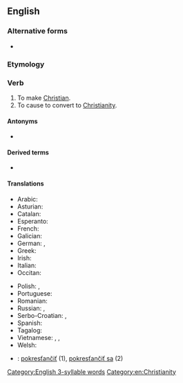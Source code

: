 ==English==

===Alternative forms===
* {{l|en|Christianise}} {{qualifier|UK}}

===Etymology===
{{suffix|en|Christian|ize}}

===Verb===
{{en-verb|Christianiz}}

# To make [[Christian]].
# To cause to convert to [[Christianity]].

====Antonyms====
* {{l|en|de-Christianize}}

====Derived terms====
* {{l|en|re-Christianize}}

====Translations====
{{trans-top|to (cause to) convert to Christianity}}
* Arabic: {{t+|ar|نَصَّرَ}}
* Asturian: {{t|ast|cristianizar}}
* Catalan: {{t+|ca|cristianitzar}}
* Esperanto: {{t|eo|kristanigi}}
* French: {{t+|fr|christianiser}}
* Galician: {{t|gl|cristianizar}}
* German: {{t+|de|christianisieren}}, {{t|de|verchristlichen}}
* Greek: {{t+|el|εκχριστιανίζω|sc=Grek}}
* Irish: {{t|ga|críostaigh}}
* Italian: {{t|it|cristianizzare}}
* Occitan: {{t|oc|cristianisar}}
{{trans-mid}}
* Polish: {{t+|pl|chrystianizować|impf}}, {{t+|pl|schrystianizować|pf}}
* Portuguese: {{t+|pt|cristianizar}}
* Romanian: {{t+|ro|creștina}}
* Russian: {{t|ru|[[обраща́ть]] [[в]] [[христиа́нство]]|impf}}, {{t|ru|[[обрати́ть]] [[в]] [[христиа́нство]]|pf}}
* Serbo-Croatian: {{t+|sh|kristijanizírati}}, {{t+|sh|pokr̀stiti}}
* Spanish: {{t+|es|cristianizar}}
* Tagalog: {{t|tl|samakakristuhin}}
* Vietnamese: {{t|vi|Kitô giáo hóa}}, {{t|vi|Cơ Đốc giáo hóa}}, {{t|vi|Thiên Chúa giáo hóa}}
* Welsh: {{t|cy|Cristioneiddio}}
{{trans-bottom}}

{{checktrans-top}}
* {{ttbc|sk}}: [[pokresťančiť]] (1), [[pokresťančiť sa]] (2)
{{trans-mid}}
{{trans-bottom}}

[[Category:English 3-syllable words]]
[[Category:en:Christianity]]
